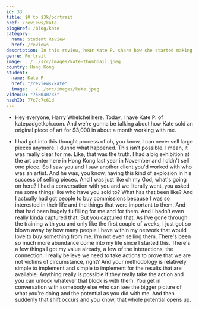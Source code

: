 ```yaml
---
id: 33
title: $0 to $3k/portrait
href: /reviews/kate
blogHref: /blog/kate
category:
  name: Student Review
  href: /reviews
description: In this review, hear Kate P. share how she started making $3,000 per portrait commission while working with adventurous entrepreneurial art collectors.
genre: Portrait
image: ../../src/images/kate-thumbnail.jpeg
country: Hong Kong
student:
  name: Kate P.
  href: "/reviews/kate"
  image: ../../src/images/kate.jpeg
videoID: "758040733"
hashID: 77c7c7c61d
---
```


- Hey everyone, Harry Whelchel here. Today, I have Kate P. of katepadgetkoh.com. And we're gonna be talking about how Kate sold an original piece of art for $3,000 in about a month working with me.

- I had got into this thought process of oh, you know, I can never sell large pieces anymore. I dunno what happened. This isn't possible. I mean, it was really clear for me. Like, that was the truth. I had a big exhibition at the art center here in Hong Kong last year in November and I didn't sell one piece. So I saw you and I saw another client you'd worked with who was an artist. And he was, you know, having this kind of explosion in his success of selling pieces. And I was just like oh my God, what's going on here? I had a conversation with you and we literally went, you asked me some things like who have you sold to? What has that been like? And I actually had got people to buy commissions because I was so interested in their life and the things that were important to them. And that had been hugely fulfilling for me and for them. And I hadn't even really kinda captured that. But you captured that. As I've gone through the training with you and only like the first couple of weeks, I just got so blown away by how many people I have within my network that would love to buy something from me. I'm not even selling them. There's been so much more abundance come into my life since I started this. There's a few things I got my value already, a few of the interactions, the connection. I really believe we need to take actions to prove that we are not victims of circumstance, right? And your methodology is relatively simple to implement and simple to implement for the results that are available. Anything really is possible if they really take the action and you can unlock whatever that block is with them. You get in conversation with somebody else who can see the bigger picture of what you're doing and the potential as you did with me. And then suddenly that shift occurs and you know, that whole potential opens up.
